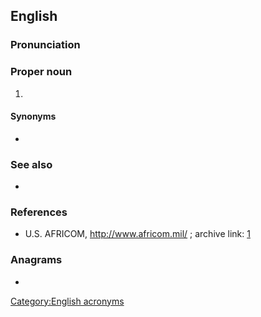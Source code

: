 ==English==
{{wikipedia}}

===Pronunciation===
{{IPA|en|/ˈæf.ɹɪ.kɑm/}}

===Proper noun===
{{en-proper noun}}

# {{lb|en|US|military}} {{abbreviation of|en|[[Africa]] [[Command]]}}

====Synonyms====
* {{sense|U.S. military}} {{l|en|USAFRICOM}}

===See also===
* {{pedia|lang=en|United States Africa Command}}

===References===
<references/>
* U.S. AFRICOM, http://www.africom.mil/ ; archive link: [https://web.archive.org/web/20110211233933/http://www.africom.mil/]

===Anagrams===
* {{anagrams|en|a=acfimor|Formica|aciform|formica}}

[[Category:English acronyms]]